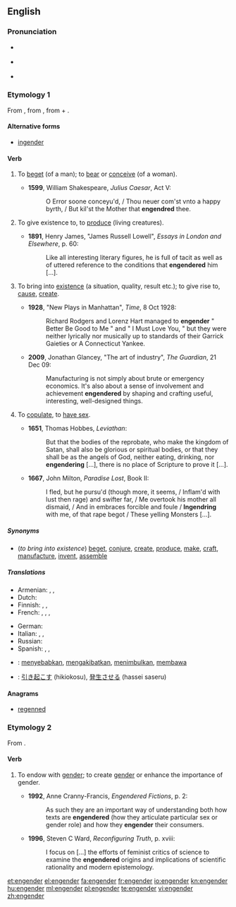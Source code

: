 {{was wotd|2010|February|25}}
==English==

===Pronunciation===
* {{a|UK}} {{IPA|/ɪnˈdʒɛn.də/|/ɛnˈdʒɛn.də/}}
* {{a|US}} {{IPA|/ɛnˈdʒɛn.dɚ/|/ɪnˈdʒɛn.dɚ/}}
* {{rhymes|ɛndə(r)}}

===Etymology 1===
From {{etyl|frm}} {{term|engendrer}}, from {{etyl|la}} {{term|ingenerare|ingenerāre}}, from {{term|in-}} + {{term|generare|generāre|to generate}}.

====Alternative forms====
* [[ingender]] {{defdate|15th-17th c.}}

====Verb====
{{en-verb}}

# {{obsolete|transitive}} To [[beget]] (of a man); to [[bear]] or [[conceive]] (of a woman). {{defdate|14th-19th c.}}
#* '''1599''', William Shakespeare, ''Julius Caesar'', Act V:
#*: O Error soone conceyu'd, / Thou neuer com'st vnto a happy byrth, / But kil'st the Mother that '''engendred''' thee.
# {{transitive}} To give existence to, to [[produce]] (living creatures). {{defdate|from 14th c.}}
#* '''1891''', Henry James, "James Russell Lowell", ''Essays in London and Elsewhere'', p. 60:
#*: Like all interesting literary figures, he is full of tacit as well as of uttered reference to the conditions that '''engendered''' him [...].
# {{transitive}} To bring into [[existence]] (a situation, quality, result etc.); to give rise to, [[cause]], [[create]]. {{defdate|from 14th c.}}
#* '''1928''', "New Plays in Manhattan", ''Time'', 8 Oct 1928:
#*: Richard Rodgers and Lorenz Hart managed to '''engender''' " Better Be Good to Me " and " I Must Love You, " but they were neither lyrically nor musically up to standards of their Garrick Gaieties or A Connecticut Yankee.
#* '''2009''', Jonathan Glancey, "The art of industry", ''The Guardian'', 21 Dec 09:
#*: Manufacturing is not simply about brute or emergency economics. It's also about a sense of involvement and achievement '''engendered''' by shaping and crafting useful, interesting, well-designed things.
# {{obsolete|intransitive}} To [[copulate]], to [[have sex]]. {{defdate|15th-19th c.}}
#* '''1651''', Thomas Hobbes, ''Leviathan'':
#*: But that the bodies of the reprobate, who make the kingdom of Satan, shall also be glorious or spiritual bodies, or that they shall be as the angels of God, neither eating, drinking, nor '''engendering''' [...], there is no place of Scripture to prove it [...].
#* '''1667''', John Milton, ''Paradise Lost'', Book II:
#*: I fled, but he pursu'd (though more, it seems, / Inflam'd with lust then rage) and swifter far, / Me overtook his mother all dismaid, / And in embraces forcible and foule / '''Ingendring''' with me, of that rape begot / These yelling Monsters [...].

=====Synonyms=====
* (''to bring into existence'') [[beget]], [[conjure]], [[create]], [[produce]], [[make]], [[craft]], [[manufacture]], [[invent]], [[assemble]]

=====Translations=====
{{trans-top|bring into existence, cause}}
* Armenian: {{t|hy|հարուցել|tr=haruc’el}},  {{t|hy|առաջացնել|tr=aṙaǰac’nel}},  {{t-|hy|ծնել|tr=çnel}}
* Dutch: {{t-|nl|voortbrengen}}
* Finnish: {{t+|fi|synnyttää}}, {{t+|fi|luoda}}, {{t+|fi|aiheuttaa}}
* French: {{t+|fr|engendrer}},  {{t+|fr|concevoir}},  {{t|fr|donner le jour à }},  {{t|fr|donner naissance à }}
{{trans-mid}}
* German: {{t+|de|erzeugen}}
* Italian: {{t-|it|generare}},  {{t+|it|originare}},  {{t-|it|concepire}}
* Russian: {{t+|ru|порождать}}
* Spanish: {{t-|es|engendrar}},  {{t-|es|dar a luz}},  {{t-|es|concebir}}
{{trans-bottom}}

{{checktrans-top}}
* {{ttbc|Indonesian}}: [[sebab|menyebabkan]], [[akibat|mengakibatkan]], [[timbul|menimbulkan]], [[bawa|membawa]]
* {{ttbc|Japanese}}: [[引き起こす]] (hikiokosu), [[発生させる]] (hassei saseru)
{{trans-bottom}}

====Anagrams====
* {{alphagram|deeegnnr}} [[regenned#English|regenned]]

===Etymology 2===
From {{prefix|en|gender}}.

====Verb====
{{en-verb}}

# {{context|critical theory}} To endow with [[gender]]; to create [[gender]] or enhance the importance of gender. {{defdate|from 20th c.}}
#* '''1992''', Anne Cranny-Francis, ''Engendered Fictions'', p. 2:
#*: As such they are an important way of understanding both how texts are '''engendered''' (how they articulate particular sex or gender role) and how they '''engender''' their consumers.
#* '''1996''', Steven C Ward, ''Reconfiguring Truth'', p. xviii:
#*: I focus on [...] the efforts of feminist critics of science to examine the '''engendered''' origins and implications of scientific rationality and modern epistemology.

[[et:engender]]
[[el:engender]]
[[fa:engender]]
[[fr:engender]]
[[io:engender]]
[[kn:engender]]
[[hu:engender]]
[[ml:engender]]
[[pl:engender]]
[[te:engender]]
[[vi:engender]]
[[zh:engender]]
